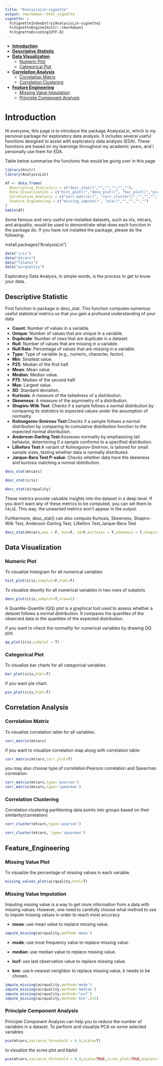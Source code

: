 ```yaml
---
title: "AnalysisLin-vignette"
output: rmarkdown::html_vignette
vignette: >
  %\VignetteIndexEntry{AnalysisLin-vignette}
  %\VignetteEngine{knitr::rmarkdown}
  %\VignetteEncoding{UTF-8}
---
```

- [**Introduction**](#introduction)
- [**Descriptive Statistic**](#descriptive-statistic)
- [**Data Visualization**](#data-visualization)
  - [Numeric Plot](#numeric-plot) 
  - [Categorical Plot](#categorical-plot) 
- [**Correlation Analysis**](#correlation-analysis)
  - [Correlation Matrix](#correlation-matrix) 
  - [Correlation Clustering](#correlation-clustering) 
- [**Feature Engineering**](#feature-engineering)
  - [Missing Value Imputation](#missing-value-imputation) 
  - [Principle Component Analysis](#principle-component-analysis)
  
# Introduction
Hi everyone, this page is to introduce the package AnalysisLin, which is my personal package for exploratory data analysis. It includes several useful functions designed to assist with exploratory data analysis (EDA). These functions are based on my learnings throughout my academic years, and I personally use them for EDA.

Table below summarize the functions that would be going over in this page
```r
library(knitr)
library(AnalysisLin)
```


```r
df <- data.frame(
  Descriptive_Statistics = c("desc_stat()","","","","",""),
  Data_Visualization = c("hist_plot()","dens_plot()", "bar_plot()","pie_plot()","qq_plot()","missing_value_plot()"),
  Correlation_Analysis = c("corr_matrix()", "corr_cluster()","","","",""),
  Feature_Engineering = c("missing_impute()", "pca()","","","","")
)
kable(df)
```
Some famous and very useful pre-installed datasets, such as iris, mtcars, and airquality, would be used to demonstrate what does each function in the package do. If you have not installed the package, please do the following:

install.packages("AnalysisLin")


```r
data("iris")
data("mtcars")
data("Titanic")
data("airquality")
```



Exploratory Data Analysis, in simple words, is the process to get to know your data. 

## Descriptive Statistic
First function in package is desc_stat. This function computes numerous useful statistical metrics so that you gain a profound understanding of your data

- **Count**: Number of values in a variable.
- **Unique**: Number of values that are unique in a variable.
- **Duplicate**: Number of rows that are duplicate in a dataset.
- **Null**: Number of values that are missing in a variable.
- **Null Rate**: Percentage of values that are missing in a variable.
- **Type**: Type of variable (e.g., numeric, character, factor).
- **Min**: Smallest value.
- **P25**: Median of the first half.
- **Mean**: Mean value.
- **Median**: Median value.
- **P75**: Median of the second half.
- **Max**: Largest value.
- **SD**: Standard deviation.
- **Kurtosis**: A measure of the tailedness of a distribution.
- **Skewness**: A measure of the asymmetry of a distribution.
- **Shapiro-Wilk Test**: Checks if a sample follows a normal distribution by comparing its statistics to expected values under the assumption of normality.
- **Kolmogorov-Smirnov Test**:Checks if a sample follows a normal distribution by comparing its cumulative distribution function to the expected normal distribution.
- **Anderson-Darling Test**:Assesses normality by emphasizing tail behavior, determining if a sample conforms to a specified distribution.
- **Lilliefors Test**:A variant of Kolmogorov-Smirnov, is tailored for small sample sizes, testing whether data is normally distributed.
- **Jarque-Bera Test P-value**: Checks whether data have the skewness and kurtosis matching a normal distribution.

```r
desc_stat(mtcars)
```

```r
desc_stat(iris)
```

```r
desc_stat(airquality)
```



These metrics provide valuable insights into the dataset in a deep level. If you don't want any of these metrics to be computed, you can set them to `FALSE`. This way, the unwanted metrics won't appear in the output.

Furthermore, desc_stat() can also compute Kurtosis, Skewness, Shapiro-Wilk Test, Anderson-Darling Test, Lilliefors Test,Jarque-Bera Test
```r
desc_stat(mtcars,max = F, min=F, sd=F,kurtosis = T,skewness = T,shapiro = T,anderson = T,lilliefors = T, jarque = T)
```
## Data Visualization
### Numeric Plot 
To visualize histogram for all numerical variables
```r
hist_plot(iris,subplot=F,html=T)
```
To visualize desnity for all numerical variables in two rows of subplots
```r
dens_plot(iris,subplot=T,nrow=2)
```

A Quantile-Quantile (QQ) plot is a graphical tool used to assess whether a dataset follows a normal distribution. It compares the quantiles of the observed data to the quantiles of the expected distribution.

if you want to check the normality for numerical variables by drawing QQ plot.
```r
qq_plot(iris,subplot = T)
```

### Categorical Plot 
To visualize bar charts for all categorical variables
```r
bar_plot(iris,html=T)
```

if you want pie chart:
```r
pie_plot(iris,html=T)
```


## Correlation Analysis
### Correlation Matrix
To visualize correlation table for all variables.
```r
corr_matrix(mtcars)
```

if you want to visualize correlation map along with correlation table:
```r
corr_matrix(mtcars,corr_plot=T)
```
you may also choose type of correlation:Pearson correlation and Spearman correlation.
```r
corr_matrix(mtcars,type='pearson')
corr_matrix(mtcars,type='spearman')
```

### Correlation Clustering
Correlation clustering partitioning data points into groups based on their similarity(correlation)
```r
corr_cluster(mtcars,type='pearson')
```

```r
corr_cluster(mtcars, type='spearman')
```


## Feature_Engineering
### Missing Value Plot
To visualize the percentage of missing values in each variable.

```r
missing_values_plot(airquality,html=T)
```




### Missing Value Imputation
Imputing mssing value is a way to get more information from a data with missing values. However, one need to carefully choose what method to use to impute missing values in order to reach most accuracy.

- **mean**: use mean value to replace missing value.  

```r
impute_missing(airquality,method='mean')
```

- **mode**: use most frequency value to replace missing value.  

- **median**: use median value to replace missing value.  

- **locf**: use last observation value to replace missing value.  

- **knn**: use k-nearest nerighbor to replace missing value, k needs to be chosen.   
```r
impute_missing(airquality,method='mode')
impute_missing(airquality,method='median')
impute_missing(airquality,method='locf')
impute_missing(airquality,method='knn',k=5)
```

### Principle Component Analysis
Principle Component Analysis can help you to reduce the number of variables in a dataset.
To perform and visualize PCA on some selected variables
```r
pca(mtcars,variance_threshold = 0.9,scale=T)
```
to visualize the scree plot and biplot 
```r
pca(mtcars,variance_threshold = 0.9,scale=TRUE,scree_plot=TRUE,biplot=TRUE,html=T)
```

